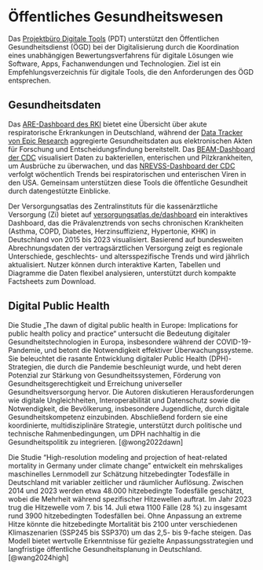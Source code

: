 # Öffentliches Gesundheitswesen

Das [Projektbüro Digitale Tools](https://www.p-dt.org/) (PDT) unterstützt den Öffentlichen Gesundheitsdienst (ÖGD) bei der Digitalisierung durch die Koordination eines unabhängigen Bewertungsverfahrens für digitale Lösungen wie Software, Apps, Fachanwendungen und Technologien. Ziel ist ein Empfehlungsverzeichnis für digitale Tools, die den Anforderungen des ÖGD entsprechen.

## Gesundheitsdaten

Das [ARE-Dashboard des RKI](https://public.data.rki.de/#/site/public/views/ARE-Dashboard/Ueberblick) bietet eine Übersicht über akute respiratorische Erkrankungen in Deutschland, während der [Data Tracker von Epic Research](https://www.epicresearch.org/data-tracker) aggregierte Gesundheitsdaten aus elektronischen Akten für Forschung und Entscheidungsfindung bereitstellt. Das [BEAM-Dashboard der CDC](https://www.cdc.gov/ncezid/dfwed/BEAM-dashboard.html) visualisiert Daten zu bakteriellen, enterischen und Pilzkrankheiten, um Ausbrüche zu überwachen, und das [NREVSS-Dashboard der CDC](https://www.cdc.gov/nrevss/php/dashboard/index.html) verfolgt wöchentlich Trends bei respiratorischen und enterischen Viren in den USA. Gemeinsam unterstützen diese Tools die öffentliche Gesundheit durch datengestützte Einblicke.

Der Versorgungsatlas des Zentralinstituts für die kassenärztliche Versorgung (Zi) bietet auf [versorgungsatlas.de/dashboard](https://www.versorgungsatlas.de/dashboard) ein interaktives Dashboard, das die Prävalenztrends von sechs chronischen Krankheiten (Asthma, COPD, Diabetes, Herzinsuffizienz, Hypertonie, KHK) in Deutschland von 2015 bis 2023 visualisiert. Basierend auf bundesweiten Abrechnungsdaten der vertragsärztlichen Versorgung zeigt es regionale Unterschiede, geschlechts- und altersspezifische Trends und wird jährlich aktualisiert. Nutzer können durch interaktive Karten, Tabellen und Diagramme die Daten flexibel analysieren, unterstützt durch kompakte Factsheets zum Download.

## Digital Public Health

Die Studie „The dawn of digital public health in Europe: Implications for public health policy and practice“ untersucht die Bedeutung digitaler Gesundheitstechnologien in Europa, insbesondere während der COVID-19-Pandemie, und betont die Notwendigkeit effektiver Überwachungssysteme. Sie beleuchtet die rasante Entwicklung digitaler Public Health (DPH)-Strategien, die durch die Pandemie beschleunigt wurde, und hebt deren Potenzial zur Stärkung von Gesundheitssystemen, Förderung von Gesundheitsgerechtigkeit und Erreichung universeller Gesundheitsversorgung hervor. Die Autoren diskutieren Herausforderungen wie digitale Ungleichheiten, Interoperabilität und Datenschutz sowie die Notwendigkeit, die Bevölkerung, insbesondere Jugendliche, durch digitale Gesundheitskompetenz einzubinden. Abschließend fordern sie eine koordinierte, multidisziplinäre Strategie, unterstützt durch politische und technische Rahmenbedingungen, um DPH nachhaltig in die Gesundheitspolitik zu integrieren. [@wong2022dawn]

Die Studie "High-resolution modeling and projection of heat-related mortality in Germany under climate change" entwickelt ein mehrskaliges maschinelles Lernmodell zur Schätzung hitzebedingter Todesfälle in Deutschland mit variabler zeitlicher und räumlicher Auflösung. Zwischen 2014 und 2023 werden etwa 48.000 hitzebedingte Todesfälle geschätzt, wobei die Mehrheit während spezifischer Hitzewellen auftrat. Im Jahr 2023 trug die Hitzewelle vom 7. bis 14. Juli etwa 1100 Fälle (28 %) zu insgesamt rund 3900 hitzebedingten Todesfällen bei. Ohne Anpassung an extreme Hitze könnte die hitzebedingte Mortalität bis 2100 unter verschiedenen Klimaszenarien (SSP245 bis SSP370) um das 2,5- bis 9-fache steigen. Das Modell bietet wertvolle Erkenntnisse für gezielte Anpassungsstrategien und langfristige öffentliche Gesundheitsplanung in Deutschland. [@wang2024high]
